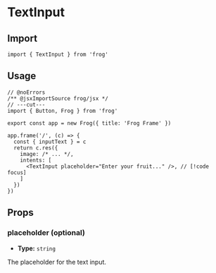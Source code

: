 # TextInput

## Import

```tsx twoslash
import { TextInput } from 'frog'
```

## Usage

```tsx twoslash
// @noErrors
/** @jsxImportSource frog/jsx */
// ---cut---
import { Button, Frog } from 'frog'

export const app = new Frog({ title: 'Frog Frame' })

app.frame('/', (c) => {
  const { inputText } = c
  return c.res({
    image: /* ... */,
    intents: [
      <TextInput placeholder="Enter your fruit..." />, // [!code focus]
    ]
  })
})
```

## Props

### placeholder (optional)

- **Type:** `string`

The placeholder for the text input.
